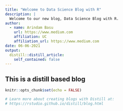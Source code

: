 ```yaml
---
title: "Welcome to Data Science Blog with R"
description: |
  Welcome to our new blog, Data Science Blog with R. 
author:
  - name: Arindam Basu 
    url: https://www.medium.com
    affiliation: UC
    affiliation_url: https://www.medium.com
date: 06-06-2021
output:
  distill::distill_article:
    self_contained: false
---
```

## This is a distill based blog

```r
knitr::opts_chunk$set(echo = FALSE)

# Learn more about creating blogs with Distill at:
# https://rstudio.github.io/distill/blog.html

```



